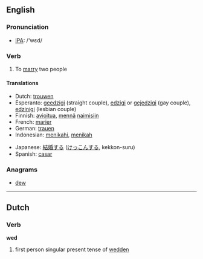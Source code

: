 ==English==

===Pronunciation===
*[[w:IPA|IPA]]: /'wεd/

===Verb===
{{irregverb|'''to wed'''|'''[[weds]]'''|'''wed '''or''' [[wedded]]'''|'''wed '''or''' [[wedded]]|'''[[wedding]]'''}}

# {{transitive}} To [[marry]] two people

====Translations====
{{top}}
*Dutch: [[trouwen]]
*Esperanto: [[geedzigi]] (straight couple), [[edzigi]] or [[gejedzigi]] (gay couple), [[edzinigi]] (lesbian couple)
*Finnish: [[avioitua]], [[mennä]] [[naimisiin]]
*French: [[marier]]
*German: [[trauen]]
*Indonesian: [[nikah|menikahi]], [[nikah|menikah]]
{{mid}}
*Japanese: [[結婚]]する ([[けっこん]]する, kekkon-suru)
*Spanish: [[casar]]
{{bottom}}

===Anagrams===
*[[dew]]

----
==Dutch==

===Verb===
'''wed'''

# first person singular present tense of [[wedden]]